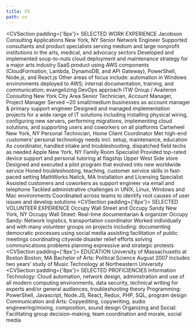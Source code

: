 ```yaml
---
title: CV
path: cv
---
```


<CVSection padding={'8px'}>
  <CVSectionTitle>SELECTED WORK EXPERIENCE</CVSectionTitle>
  <CVEntryContainer>
    <CVRow>
      <CVJobTitleTextColumn>
        <CVJobTitleRow>
          <CVEmployer>Jacobson Consulting Applications</CVEmployer><CVFlexBreak/>
          <CVLocation>New York, NY</CVLocation><CVFlexBreak/>
        </CVJobTitleRow>
      </CVJobTitleTextColumn>
      <CVDatesDisplay 
        startMonth={10}
        startYear={2016}
        endMonth={6}
        endYear={2020}
      />
    </CVRow>
    <CVJobTitle>Senior Network Engineer </CVJobTitle>
    <CVDescriptionList>
      <CVDescriptionListItem>
        Supported consultants and product specialists serving medium and large nonprofit institutions in the arts, medical, and advocacy sectors
      </CVDescriptionListItem>
      <CVDescriptionListItem>
        Developed and implemented soup-to-nuts cloud deployment and maintenance strategy for a major arts industry SaaS product using AWS components (CloudFormation, Lambda, DynamoDB, and API Gateway), PowerShell, Node.js, and React.js 
      </CVDescriptionListItem>
      <CVDescriptionListItem>
        Other areas of focus include: automation in Windows environments deployed to AWS; internal documentation, training, and communication; evangelizing DevOps approach 
      </CVDescriptionListItem>
    </CVDescriptionList>
  </CVEntryContainer>
  <CVEntryContainer>
    <CVRow>
      <CVJobTitleTextColumn>
        <CVJobTitleRow>
          <CVEmployer>ITW Group / Availeron Consulting</CVEmployer><CVFlexBreak/>
          <CVLocation>New York City Area</CVLocation><CVFlexBreak/>
        </CVJobTitleRow>
      </CVJobTitleTextColumn>
      <CVDatesDisplay
        startMonth={3}
        startYear={2013}
        endMonth={10}
        endYear={2016}
      />
    </CVRow>
    <CVJobTitle>Senior Technician, Account Manager, Project Manager</CVJobTitle>
    <CVDescriptionList>
      <CVDescriptionListItem>
        Served ~20 small/medium businesses as account manager & primary support engineer
      </CVDescriptionListItem> 
      <CVDescriptionListItem>
        Designed and managed implementation projects for a wide range of IT solutions including installing physical wiring, configuring new servers, performing migrations, implementing cloud solutions, and supporting users and coworkers on all platforms
      </CVDescriptionListItem>
    </CVDescriptionList>
  </CVEntryContainer>
  <CVEntryContainer>
    <CVRow>
      <CVJobTitleTextColumn>
        <CVJobTitleRow>
          <CVEmployer>Cartwheel</CVEmployer><CVFlexBreak/>
          <CVLocation>New York, NY</CVLocation><CVFlexBreak/>
        </CVJobTitleRow>
      </CVJobTitleTextColumn>
      <CVDatesDisplay
        startMonth={9}
        startYear={2010}
        endMonth={11}
        endYear={2011}
      />
    </CVRow>
    <CVJobTitle>Personal Technician, Home Client Coordinator</CVJobTitle>
    <CVDescriptionList>
      <CVDescriptionListItem>
        Met high-end customers’ personal technology needs incl. setup, maintenance, education 
      </CVDescriptionListItem>
      <CVDescriptionListItem>
        As coordinator, handled intake and troubleshooting, dispatched field techs as needed 
      </CVDescriptionListItem>
    </CVDescriptionList>
  </CVEntryContainer>
  <CVEntryContainer>
    <CVRow>
      <CVJobTitleTextColumn>
        <CVJobTitleRow>
          <CVEmployer>Apple</CVEmployer><CVFlexBreak/>
          <CVLocation>New York, NY</CVLocation><CVFlexBreak/>
        </CVJobTitleRow>
      </CVJobTitleTextColumn>
      <CVDatesDisplay
        startMonth={10}
        startYear={2009}
        endMonth={9}
        endYear={2010}
      />
    </CVRow>
    <CVJobTitle>Family Room Specialist</CVJobTitle>
    <CVDescriptionList>
      <CVDescriptionListItem>
        Provided top-rated device support and personal tutoring at flagship Upper West Side store
      </CVDescriptionListItem>
      <CVDescriptionListItem>
        Designed and executed a pilot program that evolved into new worldwide service
      </CVDescriptionListItem>
      <CVDescriptionListItem>
        Honed troubleshooting, teaching, customer service skills in fast-paced setting 
      </CVDescriptionListItem>
    </CVDescriptionList>
  </CVEntryContainer>
  <CVEntryContainer>
    <CVRow>
      <CVJobTitleTextColumn>
        <CVJobTitleRow>
          <CVEmployer>MathWorks</CVEmployer><CVFlexBreak/>
          <CVLocation>Natick, MA</CVLocation><CVFlexBreak/>
        </CVJobTitleRow>
      </CVJobTitleTextColumn>
      <CVDatesDisplay
        startMonth={1}
        startYear={2008}
        endMonth={8}
        endYear={2009}
      />
    </CVRow>
    <CVJobTitle>Installation and Licensing Specialist</CVJobTitle>
    <CVDescriptionList>
      <CVDescriptionListItem>
        Assisted customers and coworkers as support engineer via email and telephone
      </CVDescriptionListItem>
      <CVDescriptionListItem>
        Tackled administrative challenges in UNIX, Linux, Windows and Mac environments Coordinated across teams to identify root causes of user issues and develop solutions 
      </CVDescriptionListItem>
    </CVDescriptionList>
  </CVEntryContainer>
</CVSection>
<CVSection padding={'8px'}>
  <CVSectionTitle>SELECTED VOLUNTEER EXPERIENCE</CVSectionTitle>
  <CVEntryContainer>
    <CVRow>
      <CVJobTitleTextColumn>
        <CVJobTitleRow>
          <CVEmployer>Occupy Wall Street and Occupy Sandy</CVEmployer><CVFlexBreak/>
          <CVLocation>New York, NY </CVLocation><CVFlexBreak/>
        </CVJobTitleRow>
      </CVJobTitleTextColumn>
      <CVDatesDisplay
        startMonth={10}
        startYear={2011}
        endMonth={3}
        endYear={2013}
      />
    </CVRow>
    <CVJobTitle>Occupy Wall Street: Real-time documentarian & organizer</CVJobTitle><CVFlexBreak/>
    <CVJobTitle>Occupy Sandy: Network logistics, transportation coordinator</CVJobTitle>
    <CVDescription>
      Worked individually and with many volunteer groups on projects including:
      <CVDescriptionList>
        <CVDescriptionListItem>
          documenting democratic processes using social media
        </CVDescriptionListItem> 
        <CVDescriptionListItem>
          assisting facilitation of public meetings
        </CVDescriptionListItem> 
        <CVDescriptionListItem>
          coordinating citywide disaster relief efforts
        </CVDescriptionListItem> 
        <CVDescriptionListItem>
          solving communications problems
        </CVDescriptionListItem> 
        <CVDescriptionListItem>
          planning expressive and strategic protests
        </CVDescriptionListItem> 
      </CVDescriptionList>
    </CVDescription>
  </CVEntryContainer>
</CVSection>
<CVSection padding={'8px'}>
  <CVSectionTitle>EDUCATION</CVSectionTitle>
  <CVEntryContainer>
    <CVRow>
      <CVJobTitleRow>
        <CVEmployer>University of Massachusetts at Boston</CVEmployer><CVFlexBreak/>
        <CVLocation>Boston, MA</CVLocation><CVFlexBreak/>
      </CVJobTitleRow>
    </CVRow>
    <CVJobTitle>Bachelor of Arts: Political Science</CVJobTitle>
    <CVJobTitle>August 2007</CVJobTitle>
    <CVDescription>
      Includes two years’ study of Music Technology at Northeastern University
    </CVDescription>
  </CVEntryContainer>
</CVSection>
<CVSection padding={'8px'}>
  <CVSectionTitle>SELECTED PROFICIENCIES</CVSectionTitle>
  <CVDescriptionList>
    <CVDescriptionListItem>
      Information Technology: Cloud automation, network design, administration and use of all modern computing environments, data security, technical writing for experts and/or general audiences, troubleshooting theory
    </CVDescriptionListItem>
    <CVDescriptionListItem>
      Programming: PowerShell, Javascript, Node.JS,    React, Redux, PHP, SQL, program design
    </CVDescriptionListItem>
    <CVDescriptionListItem>
      Communication and Arts: Copyediting, copywriting, audio engineering/mixing, composition, sound design
    </CVDescriptionListItem>
    <CVDescriptionListItem>
      Organizing and Social: Facilitating group decision-making, team coordination and morale, social media
    </CVDescriptionListItem>
  </CVDescriptionList>
</CVSection>